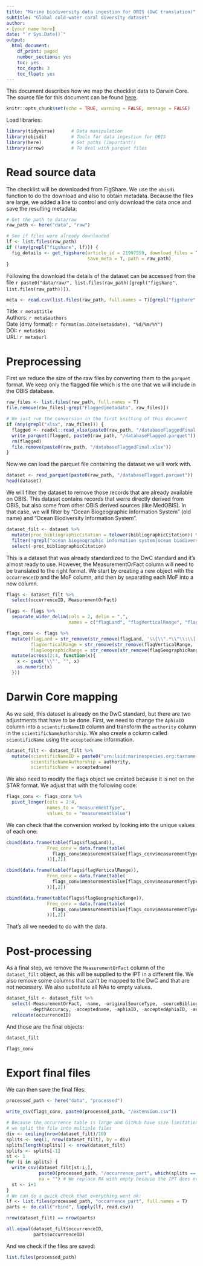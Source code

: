 ```yaml
---
title: "Marine biodiversity data ingestion for OBIS (DwC translation)"
subtitle: "Global cold-water coral diversity dataset"
author:
- [your name here]
date: "`r Sys.Date()`"
output:
  html_document:
    df_print: paged
    number_sections: yes
    toc: yes
    toc_depth: 3
    toc_float: yes
---
```


This document describes how we map the checklist data to Darwin Core. The source file for this document can be found [here](https://github.com/iobis/mpaeu_di_globcw_coral/blob/master/src/obisdi_general.Rmd).

```r
knitr::opts_chunk$set(echo = TRUE, warning = FALSE, message = FALSE)
```

Load libraries:

```r
library(tidyverse)      # Data manipulation
library(obisdi)         # Tools for data ingestion for OBIS
library(here)           # Get paths (important!)
library(arrow)          # To deal with parquet files
```

# Read source data

The checklist will be downloaded from FigShare. We use the `obisdi` function to do the download and also to obtain metadata. Because the files are large, we added a line to control and only download the data once and save the resulting metadata:

```r
# Get the path to data/raw
raw_path <- here("data", "raw")

# See if files were already downloaded
lf <- list.files(raw_path)
if (!any(grepl("figshare", lf))) {
  fig_details <- get_figshare(article_id = 21997559, download_files = T,
                              save_meta = T, path = raw_path)
}
```

Following the download the details of the dataset can be accessed from the file `r paste0("data/raw/", list.files(raw_path)[grepl("figshare", list.files(raw_path))])`.

```r
meta <- read.csv(list.files(raw_path, full.names = T)[grepl("figshare", list.files(raw_path))])
```


Title: `r meta$title`  
Authors: `r meta$authors`  
Date (dmy format): `r format(as.Date(meta$date), "%d/%m/%Y")`  
DOI: `r meta$doi`  
URL: `r meta$url`  

# Preprocessing

First we reduce the size of the raw files by converting them to the `parquet` format. We keep only the flagged file which is the one that we will include in the OBIS database.

```r
raw_files <- list.files(raw_path, full.names = T)
file.remove(raw_files[-grep("Flagged|metadata", raw_files)])

# We just run the conversion in the first knitting of this document
if (any(grepl("xlsx", raw_files))) {
  flagged <- readxl::read_xlsx(paste0(raw_path, "/databaseFlaggedFinal.xlsx"))
  write_parquet(flagged, paste0(raw_path, "/databaseFlagged.parquet"))
  rm(flagged)
  file.remove(paste0(raw_path, "/databaseFlaggedFinal.xlsx"))
}
```

Now we can load the parquet file containing the dataset we will work with.

```r
dataset <- read_parquet(paste0(raw_path, "/databaseFlagged.parquet"))
head(dataset)
```
We will filter the dataset to remove those records that are already available on OBIS. This dataset contains records that werre directly derived from OBIS, but also some from other OBIS derived sources (like MedOBIS). In that case, we will filter by "Ocean Biogeographic Information System" (old name) and "Ocean Biodiversity Information System".

```r
dataset_filt <- dataset %>%
  mutate(proc_bibliographicCitation = tolower(bibliographicCitation)) %>%
  filter(!grepl("ocean biogeographic information system|ocean biodiversity information system", proc_bibliographicCitation)) %>%
  select(-proc_bibliographicCitation)
```

This is a dataset that was already standardized to the DwC standard and it's almost ready to use. However, the MeasurementOrFact column will need to be translated to the right format. We start by creating a new object with the `occurrenceID` and the MoF column, and then by separating each MoF into a new column.

```r
flags <- dataset_filt %>%
  select(occurrenceID, MeasurementOrFact)

flags <- flags %>%
  separate_wider_delim(cols = 2, delim = ",",
                       names = c("flagLand", "flagVerticalRange", "flagGeographicRange")) 

flags_conv <- flags %>%
  mutate(flagLand = str_remove(str_remove(flagLand, '\\{\\".*\\"\\:\\['), "\\]"),
         flagVerticalRange = str_remove(str_remove(flagVerticalRange, '\\".*\\"\\:\\['), "\\]"),
         flagGeographicRange = str_remove(str_remove(flagGeographicRange, '\\".*\\"\\:\\['), "\\].")) %>%
  mutate(across(2:4, function(x){
    x <- gsub('\\"', "", x)
    as.numeric(x)
  }))
```

# Darwin Core mapping

As we said, this dataset is already on the DwC standard, but there are two adjustments that have to be done. First, we need to change the `AphiaID` column into a `scientificNameID` column and transform the `authority` column in the `scientificNameAuthorship`. We also create a column called `scientificName` using the `acceptedname` information.

```r
dataset_filt <- dataset_filt %>%
  mutate(scientificNameID = paste0("urn:lsid:marinespecies.org:taxname:", acceptedAphiaID),
         scientificNameAuthorship = authority,
         scientificName = acceptedname)
```

We also need to modify the flags object we created because it is not on the STAR format. We adjust that with the following code:

```r
flags_conv <- flags_conv %>%
  pivot_longer(cols = 2:4,
               names_to = "measurementType",
               values_to = "measurementValue")
```

We can check that the conversion worked by looking into the unique values of each one:

```r
cbind(data.frame(table(flags$flagLand)),
               Freq_conv = data.frame(table(
                 flags_conv$measurementValue[flags_conv$measurementType == "flagLand"]
               ))[,2])

cbind(data.frame(table(flags$flagVerticalRange)),
               Freq_conv = data.frame(table(
                 flags_conv$measurementValue[flags_conv$measurementType == "flagVerticalRange"]
               ))[,2])

cbind(data.frame(table(flags$flagGeographicRange)),
               Freq_conv = data.frame(table(
                 flags_conv$measurementValue[flags_conv$measurementType == "flagGeographicRange"]
               ))[,2])
```

That's all we needed to do with the data.

# Post-processing

As a final step, we remove the `MeasurementOrFact` column of the `dataset_filt` object, as this will be supplied to the IPT in a different file. We also remove some columns that can't be mapped to the DwC and that are not necessary. We also substitute all NAs to empty values.

```r
dataset_filt <- dataset_filt %>%
  select(-MeasurementOrFact, -name, -originalSourceType, -sourceBibliographicCitation,
         -depthAccuracy, -acceptedname, -aphiaID, -acceptedAphiaID, -authority, -status) %>%
  relocate(occurrenceID)
```

And those are the final objects:

```r
dataset_filt

flags_conv
```

# Export final files

We can then save the final files:

```r
processed_path <- here("data", "processed")

write_csv(flags_conv, paste0(processed_path, "/extension.csv"))

# Because the occurrence table is large and GitHub have size limitations
# we split the file into multiple files
div <- ceiling(nrow(dataset_filt)/10)
splits <- seq(1, nrow(dataset_filt), by = div)
splits[length(splits)] <- nrow(dataset_filt)
splits <- splits[-1]
st <- 1
for (i in splits) {
  write_csv(dataset_filt[st:i,],
            paste0(processed_path, "/occurrence_part", which(splits == i),".csv"),
            na = "") # We replace NA with empty because the IPT does not interpret NA
  st <- i+1
}
# We can do a quick check that everything went ok:
lf <- list.files(processed_path, "occurrence_part", full.names = T)
parts <- do.call("rbind", lapply(lf, read.csv))

nrow(dataset_filt) == nrow(parts)

all.equal(dataset_filt$occurrenceID,
          parts$occurrenceID)
```

And we check if the files are saved:

```r
list.files(processed_path)
```


